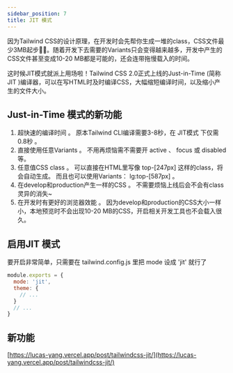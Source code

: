 ```yaml
---
sidebar_position: 7
title: JIT 模式
---
```

因为Tailwind CSS的设计原理，在开发时会先帮你生成一堆的class，CSS文件最少3MB起步🤷‍♂️。随着开发下去需要的Variants只会变得越来越多，开发中产生的CSS文件甚至变成10-20 MB都是可能的，还会连带拖慢载入的时间。

这时候JIT模式就派上用场啦！Tailwind CSS 2.0正式上线的Just-in-Time (简称JIT )编译器，可以在写HTML时及时编译CSS，大幅缩短编译时间，以及缩小产生的文件大小。

## Just-in-Time 模式的新功能

1. 超快速的编译时间 。 原本Tailwind CLI编译需要3-8秒，在 JIT模式 下仅需 0.8秒 。
2. 直接使用任意Variants 。 不用再烦恼需不需要开 active 、 focus 或 disabled 等。
3. 任意值CSS class 。 可以直接在HTML里写像 top-[247px] 这样的class，将会自动生成。 而且也可以使用Variants： lg:top-[587px] 。
4. 在develop和production产生一样的CSS 。 不需要烦恼上线后会不会有class灵异的消失~
5. 在开发时有更好的浏览器效能 。 因为develop和production的CSS大小一样小，本地预览时不会出现10-20 MB的CSS，开启相关开发工具也不会载入很久。

## 启用JIT 模式

要开启非常简单，只需要在 tailwind.config.js 里把 mode 设成 'jit' 就行了

```javascript
module.exports = {
  mode: 'jit',
  theme: {
    // ...
  }
  // ...
}
```

## 新功能
[https://lucas-yang.vercel.app/post/tailwindcss-jit/](https://lucas-yang.vercel.app/post/tailwindcss-jit/)
